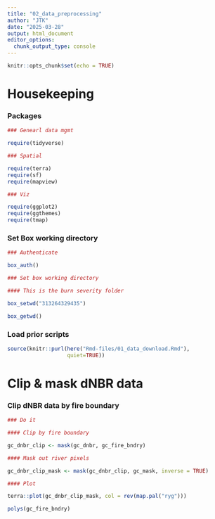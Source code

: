 ```yaml
---
title: "02_data_preprocessing"
author: "JTK"
date: "2025-03-28"
output: html_document
editor_options: 
  chunk_output_type: console
---
```


```r
knitr::opts_chunk$set(echo = TRUE)
```

# Housekeeping 

### Packages

```r

### Genearl data mgmt

require(tidyverse)

### Spatial

require(terra)
require(sf)
require(mapview)

### Viz

require(ggplot2)
require(ggthemes)
require(tmap)

```

### Set Box working directory

```r


### Authenticate

box_auth()

### Set box working directory

#### This is the burn severity folder 

box_setwd("313264329435")

box_getwd()

```

### Load prior scripts
```r

source(knitr::purl(here("Rmd-files/01_data_download.Rmd"), 
                   quiet=TRUE))

```


# Clip & mask dNBR data

### Clip dNBR data by fire boundary

```r

### Do it

#### Clip by fire boundary

gc_dnbr_clip <- mask(gc_dnbr, gc_fire_bndry)

#### Mask out river pixels

gc_dnbr_clip_mask <- mask(gc_dnbr_clip, gc_mask, inverse = TRUE)

#### Plot

terra::plot(gc_dnbr_clip_mask, col = rev(map.pal("ryg")))

polys(gc_fire_bndry)


```

